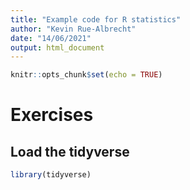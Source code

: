 ```yaml
---
title: "Example code for R statistics"
author: "Kevin Rue-Albrecht"
date: "14/06/2021"
output: html_document
---
```


```r
knitr::opts_chunk$set(echo = TRUE)
```

# Exercises

## Load the tidyverse

```r
library(tidyverse)
```

